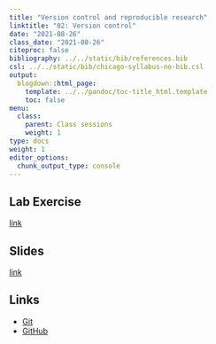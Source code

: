 ```yaml
---
title: "Version control and reproducible research"
linktitle: "02: Version control"
date: "2021-08-26"
class_date: "2021-08-26"
citeproc: false
bibliography: ../../static/bib/references.bib
csl: ../../static/bib/chicago-syllabus-no-bib.csl
output:
  blogdown::html_page:
    template: ../../pandoc/toc-title_html.template
    toc: false
menu:
  class:
    parent: Class sessions
    weight: 1
type: docs
weight: 1
editor_options: 
  chunk_output_type: console
---
```


## Lab Exercise

[link](/PM566/assignment/02-lab)

## Slides

[link](/PM566/slides/02-version-control/slides.html)

## Links

- [Git](https://git-scm.com)
- [GitHub](https://github.com)


